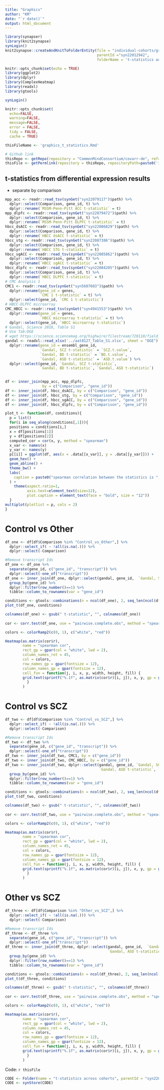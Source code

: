 ```yaml
---
title: "Graphics"
author: "KM"
date: "`r date()`"
output: html_document
---
```


```r
library(synapser)
library(knit2synapse)
synLogin()
knit2synapse::createAndKnitToFolderEntity(file = "individual-cohorts/graphics_t_statistics.Rmd",
                                          parentId ="syn22012942",
                                          folderName = 't-statistics across cohorts')
```

```r
knitr::opts_chunk$set(echo = TRUE)
library(ggplot2)
library(dplyr)
library(ComplexHeatmap)
library(readxl)
library(gtools)

synLogin()

knitr::opts_chunk$set(
  echo=FALSE,
  warning=FALSE,
  message=FALSE,
  error = FALSE,
  tidy = FALSE,
  cache = TRUE)
```

```r
thisFileName <- 'graphics_t_statistics.Rmd'

# Github link
thisRepo <- getRepo(repository = "CommonMindConsortium/covarr-de", ref="branch", refName='master')
thisFile <- getPermlink(repository = thisRepo, repositoryPath=paste0('individual-cohorts/',thisFileName))
```

## t-statistics from differential expression results

- separate by comparison

```r
mpp_acc <- readr::read_tsv(synGet("syn22079117")$path) %>% 
  dplyr::select(Comparison, gene_id, t) %>% 
  dplyr::rename(`MSSM-Penn-Pitt ACC t-statistic` = t)
mpp_dlpfc <- readr::read_tsv(synGet("syn22079472")$path) %>% 
  dplyr::select(Comparison, gene_id, t) %>% 
  dplyr::rename(`MSSM-Penn-Pitt DLPFC t-statistic` = t)
hbcc_dsACC <- readr::read_tsv(synGet("syn22086829")$path) %>% 
  dplyr::select(Comparison, gene_id, t) %>% 
  dplyr::rename(`HBCC dsACC t-statistic` = t)
hbcc_stg <- readr::read_tsv(synGet("syn22087386")$path) %>% 
  dplyr::select(Comparison, gene_id, t) %>% 
  dplyr::rename(`HBCC STG t-statistic` = t)
hbcc_sgACC <- readr::read_tsv(synGet("syn22085862")$path) %>% 
  dplyr::select(Comparison, gene_id, t) %>% 
  dplyr::rename(`HBCC sgACC t-statistic` = t)
hbcc_dlpfc <- readr::read_tsv(synGet("syn22084205")$path) %>% 
  dplyr::select(Comparison, gene_id, t) %>% 
  dplyr::rename(`HBCC DLPFC t-statistic` = t)
# CMC Analysis 1
CMC1 <- readr::read_tsv(synGet("syn5607603")$path) %>% 
  dplyr::rename(gene_id = genes,
                `CMC 1 t-statistic` = t) %>% 
  dplyr::select(gene_id, `CMC 1 t-statistic`)
# HBCC-DLPFC microarray
CMC_HBCC <- readr::read_tsv(synGet("syn4941553")$path) %>% 
  dplyr::rename(gene_id = genes,
                `HBCC microarray t-statistic` = t) %>% 
  dplyr::select(gene_id, `HBCC microarray t-statistic`)
# Gandal, Science 2018, Table S1
# Use Tab:DGE
# wget https://science.sciencemag.org/highwire/filestream/720110/field_highwire_adjunct_files/1/aat8127_Table_S1.xlsx
gandal <- readxl::read_xlsx('../aat8127_Table_S1.xlsx', sheet = "DGE") %>% 
  dplyr::rename(gene_id = ensembl_gene_id,
                `Gandal, SCZ t-statistic` = `SCZ.t.value`,
                `Gandal, BD t-statistic` = `BD.t.value`,
                `Gandal, ASD t-statistic` = `ASD.t.value`) %>%
  dplyr::select(gene_id, `Gandal, SCZ t-statistic`,
                `Gandal, BD t-statistic`, `Gandal, ASD t-statistic`)
  

df <- inner_join(mpp_acc, mpp_dlpfc,
                 by = c("Comparison", "gene_id"))
df <- inner_join(df, hbcc_dsACC, by = c("Comparison", "gene_id"))
df <- inner_join(df, hbcc_stg, by = c("Comparison", "gene_id"))
df <- inner_join(df, hbcc_sgACC, by = c("Comparison", "gene_id"))
df <- inner_join(df, hbcc_dlpfc, by = c("Comparison", "gene_id"))
```

```r
plot_t <- function(df, conditions){
  p = list()
  for(i in seq_along(conditions[,1])){
  positions = conditions[i,]
  x = df[positions[1]]
  y = df[positions[2]]
  computed_cor = cor(x, y, method = "spearman")
  x_var <- names(x)
  y_var <- names(y)
  p[[i]] = ggplot(df, aes(x = .data[[x_var]], y = .data[[y_var]])) +
  geom_hex() +
  geom_abline() +
  theme_bw() +
  labs(
    caption = paste0("spearman correlation between the statistics is ", round(computed_cor, digits = 3))
  ) +
    theme(aspect.ratio=1, 
          axis.text=element_text(size=12),
          plot.caption = element_text(face = "bold", size = "12"))
  }
multiplot(plotlist = p, cols = 2)
}
```

# Control vs Other
```r
df_one <- df[df$Comparison %in% "Control_vs_Other",] %>% 
  dplyr::select_if( ~ !all(is.na(.))) %>% 
  dplyr::select(-Comparison)

#Remove transcript Ids
df_one <- df_one %>% 
  separate(gene_id, c("gene_id", "transcript")) %>% 
  dplyr::select(-one_of("transcript"))
df_one <- inner_join(df_one, dplyr::select(gandal, gene_id,  `Gandal, SCZ t-statistic`,`Gandal, BD t-statistic`,`Gandal, ASD t-statistic`), by = c("gene_id")) %>% 
  group_by(gene_id) %>% 
  dplyr::filter(row_number()==1) %>% 
  tibble::column_to_rownames(var = "gene_id")

conditions <- gtools::combinations(n = ncol(df_one), 2, seq_len(ncol(df_one)))
plot_t(df_one, conditions)
```

```r
colnames(df_one) <- gsub(" t-statistic", "", colnames(df_one))
  
cor <- corr.test(df_one, use = "pairwise.complete.obs", method = "spearman")

colors <- colorRamp2(c(0, 1), c("white", "red"))

Heatmap(as.matrix(cor$r), 
        name = "spearman cor", 
        rect_gp = gpar(col = "white", lwd = 2),
        column_names_rot = 45,
        col = colors,
        row_names_gp = gpar(fontsize = 12),
        column_names_gp = gpar(fontsize = 12),
        cell_fun = function(j, i, x, y, width, height, fill) {
        grid.text(sprintf("%.1f", as.matrix(cor$r)[i, j]), x, y, gp = gpar(fontsize = 12))
          }
        )
```


# Control vs SCZ
```r
df_two <- df[df$Comparison %in% "Control_vs_SCZ",] %>% 
  dplyr::select_if( ~ !all(is.na(.))) %>% 
  dplyr::select(-Comparison)

#Remove transcript Ids
df_two <- df_two %>% 
  separate(gene_id, c("gene_id", "transcript")) %>% 
  dplyr::select(-one_of("transcript"))
df_two <- inner_join(df_two, CMC1, by = c("gene_id")) 
df_two <- inner_join(df_two, CMC_HBCC, by = c("gene_id"))
df_two <- inner_join(df_two, dplyr::select(gandal, gene_id, `Gandal, SCZ t-statistic`, 
                                           `Gandal, ASD t-statistic`, `Gandal, BD t-statistic`), by = c("gene_id")) %>% 
  group_by(gene_id) %>% 
  dplyr::filter(row_number()==1) %>% 
  tibble::column_to_rownames(var = "gene_id")

conditions <- gtools::combinations(n = ncol(df_two), 2, seq_len(ncol(df_two)))
plot_t(df_two, conditions)
```


```r
colnames(df_two) <- gsub(" t-statistic", "", colnames(df_two))
  
cor <- corr.test(df_two, use = "pairwise.complete.obs", method = "spearman")

colors <- colorRamp2(c(0, 1), c("white", "red"))

Heatmap(as.matrix(cor$r), 
        name = "spearman cor", 
        rect_gp = gpar(col = "white", lwd = 2),
        column_names_rot = 45,
        col = colors,
        row_names_gp = gpar(fontsize = 12),
        column_names_gp = gpar(fontsize = 12),
        cell_fun = function(j, i, x, y, width, height, fill) {
        grid.text(sprintf("%.1f", as.matrix(cor$r)[i, j]), x, y, gp = gpar(fontsize = 12))
          }
        )
```

# Other vs SCZ
```r
df_three <- df[df$Comparison %in% "Other_vs_SCZ",] %>% 
  dplyr::select_if( ~ !all(is.na(.))) %>% 
  dplyr::select(-Comparison)

#Remove transcript Ids
df_three <- df_three %>% 
  separate(gene_id, c("gene_id", "transcript")) %>% 
  dplyr::select(-one_of("transcript"))
df_three <- inner_join(df_three, dplyr::select(gandal, gene_id,  `Gandal, BD t-statistic`,
                                               `Gandal, ASD t-statistic`, `Gandal, SCZ t-statistic`), by = c("gene_id")) %>% 
  group_by(gene_id) %>% 
  dplyr::filter(row_number()==1) %>% 
  tibble::column_to_rownames(var = "gene_id")

conditions <- gtools::combinations(n = ncol(df_three), 2, seq_len(ncol(df_three)))
plot_t(df_three, conditions)
```


```r
colnames(df_three) <- gsub(" t-statistic", "", colnames(df_three))
  
cor <- corr.test(df_three, use = "pairwise.complete.obs", method = "spearman")

colors <- colorRamp2(c(0, 1), c("white", "red"))

Heatmap(as.matrix(cor$r), 
        name = "spearman cor", 
        rect_gp = gpar(col = "white", lwd = 2),
        column_names_rot = 45,
        col = colors,
        row_names_gp = gpar(fontsize = 12),
        column_names_gp = gpar(fontsize = 12),
        cell_fun = function(j, i, x, y, width, height, fill) {
        grid.text(sprintf("%.1f", as.matrix(cor$r)[i, j]), x, y, gp = gpar(fontsize = 12))
          }
        )
```

Code: `r thisFile`

```r
CODE <- Folder(name = "t-statistics across cohorts", parentId = "syn22012942")
CODE <- synStore(CODE)
```
